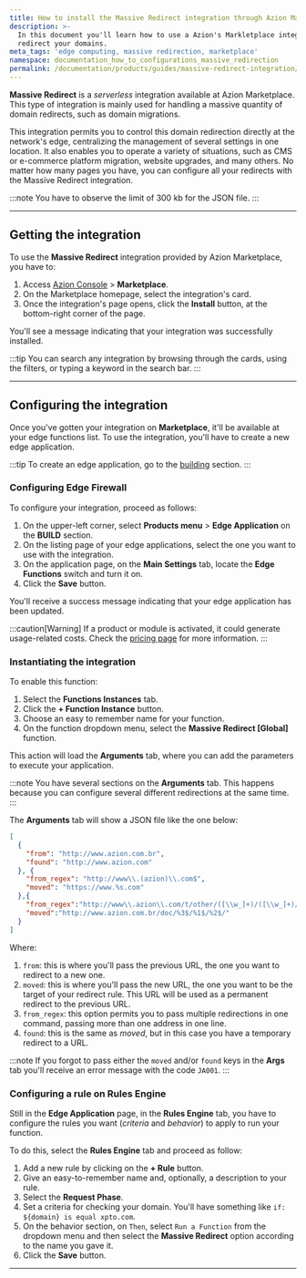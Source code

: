 ```yaml
---
title: How to install the Massive Redirect integration through Azion Marketplace
description: >-
  In this document you'll learn how to use a Azion's Markletplace integration to
  redirect your domains.
meta_tags: 'edge computing, massive redirection, marketplace'
namespace: documentation_how_to_configurations_massive_redirection
permalink: /documentation/products/guides/massive-redirect-integration/
---
```





**Massive Redirect** is a *serverless* integration available at Azion Marketplace. This type of integration is mainly used for handling a massive quantity of domain redirects, such as domain migrations.

This integration permits you to control this domain redirection directly at the network's edge, centralizing the management of several settings in one location. It also enables you to operate a variety of situations, such as CMS or e-commerce platform migration, website upgrades, and many others. No matter how many pages you have, you can configure all your redirects with the Massive Redirect integration.

:::note
You have to observe the limit of 300 kb for the JSON file.
:::

---

## Getting the integration

To use the **Massive Redirect** integration provided by Azion Marketplace, you have to:

1. Access [Azion Console](/en/documentation/products/guides/how-to-access-azion-console/) > **Marketplace**.
2. On the Marketplace homepage, select the integration's card.
3. Once the integration's page opens, click the **Install** button, at the bottom-right corner of the page.

You'll see a message indicating that your integration was successfully installed.

:::tip
You can search any integration by browsing through the cards, using the filters, or typing a keyword in the search bar.
:::

---

## Configuring the integration

Once you've gotten your integration on **Marketplace**, it'll be available at your edge functions list. To use the integration, you'll have to create a new edge application.

:::tip
To create an edge application, go to the [building](/en/documentation/products/guides/build/build-an-application/) section.
:::

### Configuring Edge Firewall

To configure your integration, proceed as follows:

1. On the upper-left corner, select **Products menu** > **Edge Application** on the **BUILD** section.
2. On the listing page of your edge applications, select the one you want to use with the integration.
3. On the application page, on the **Main Settings** tab, locate the **Edge Functions** switch and turn it on.
4. Click the **Save** button.

You'll receive a success message indicating that your edge application has been updated.

:::caution[Warning]
If a product or module is activated, it could generate usage-related costs. Check the [pricing page](/en/documentation/products/pricing/) for more information.
:::

### Instantiating the integration

To enable this function:

1. Select the **Functions Instances** tab.
2. Click the **+ Function Instance** button.
3. Choose an easy to remember name for your function.
4. On the function dropdown menu, select the **Massive Redirect [Global]** function.

This action will load the **Arguments** tab, where you can add the parameters to execute your application.

:::note
You have several sections on the **Arguments** tab. This happens because you can configure several different redirections at the same time.
:::

The **Arguments** tab will show a JSON file like the one below:

```json
[
  {
    "from": "http://www.azion.com.br",
    "found": "http://www.azion.com"
  }, {
    "from_regex": "http://www\\.(azion)\\.com$",
    "moved": "https://www.%s.com"
  },{
    "from_regex":"http://www\\.azion\\.com/t/other/([\\w_]+)/([\\w_]+)/([\\w_]+)/$",
    "moved":"http://www.azion.com.br/doc/%3$/%1$/%2$/"
  }
]
```

Where:
1. `from`: this is where you'll pass the previous URL, the one you want to redirect to a new one.
2. `moved`: this is where you'll pass the new URL, the one you want to be the target of your redirect rule. This URL will be used as a permanent redirect to the previous URL.
3. `from_regex`: this option permits you to pass multiple redirections in one command, passing more than one address in one line.
4. `found`: this is the same as *moved*, but in this case you have a temporary redirect to a URL.

:::note
If you forgot to pass either the `moved` and/or `found` keys in the **Args** tab you'll receive an error message with the code `JA001`. 
:::

### Configuring a rule on Rules Engine

Still in the **Edge Application** page, in the **Rules Engine** tab, you have to configure the rules you want (*criteria* and *behavior*) to apply to run your function.

To do this, select the **Rules Engine** tab and proceed as follow:

1. Add a new rule by clicking on the **+ Rule** button.
2. Give an easy-to-remember name and, optionally, a description to your rule.
3. Select the **Request Phase**.
4. Set a criteria for checking your domain. You'll have something like `if: ${domain} is equal xpto.com`.
5. On the behavior section, on `Then`, select `Run a Function` from the dropdown menu and then select the **Massive Redirect** option according to the name you gave it. 
6. Click the **Save** button.

---